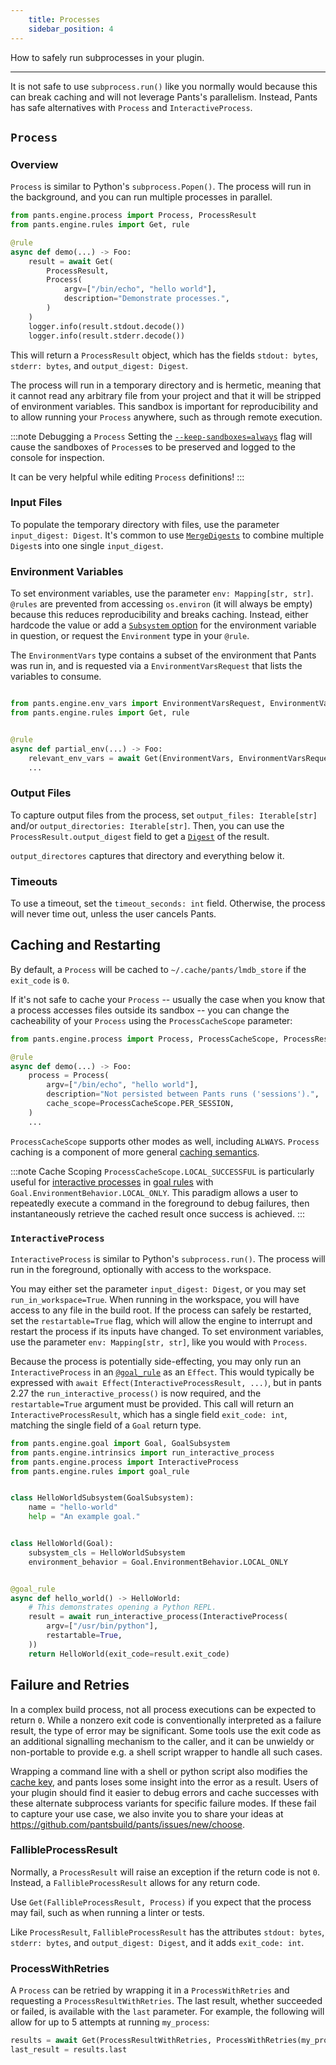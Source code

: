 ```yaml
---
    title: Processes
    sidebar_position: 4
---
```


How to safely run subprocesses in your plugin.

---

It is not safe to use `subprocess.run()` like you normally would because this can break caching and will not leverage Pants's parallelism. Instead, Pants has safe alternatives with `Process` and `InteractiveProcess`.

## `Process`

### Overview

`Process` is similar to Python's `subprocess.Popen()`. The process will run in the background, and you can run multiple processes in parallel.

```python
from pants.engine.process import Process, ProcessResult
from pants.engine.rules import Get, rule

@rule
async def demo(...) -> Foo:
    result = await Get(
        ProcessResult,
        Process(
            argv=["/bin/echo", "hello world"],
            description="Demonstrate processes.",
        )
    )
    logger.info(result.stdout.decode())
    logger.info(result.stderr.decode())
```

This will return a `ProcessResult` object, which has the fields `stdout: bytes`, `stderr: bytes`, and `output_digest: Digest`.

The process will run in a temporary directory and is hermetic, meaning that it cannot read any arbitrary file from your project and that it will be stripped of environment variables. This sandbox is important for reproducibility and to allow running your `Process` anywhere, such as through remote execution.

:::note Debugging a `Process`
Setting the [`--keep-sandboxes=always`](./tips-and-debugging.mdx#debugging-look-inside-the-chroot) flag will cause the sandboxes of `Process`es to be preserved and logged to the console for inspection.

It can be very helpful while editing `Process` definitions!
:::

### Input Files

To populate the temporary directory with files, use the parameter `input_digest: Digest`. It's common to use [`MergeDigests`](./file-system.mdx) to combine multiple `Digest`s into one single `input_digest`.

### Environment Variables

To set environment variables, use the parameter `env: Mapping[str, str]`. `@rules` are prevented from accessing `os.environ` (it will always be empty) because this reduces reproducibility and breaks caching. Instead, either hardcode the value or add a [`Subsystem` option](./options-and-subsystems.mdx) for the environment variable in question, or request the `Environment` type in your `@rule`.

The `EnvironmentVars` type contains a subset of the environment that Pants was run in, and is requested via a `EnvironmentVarsRequest` that lists the variables to consume.

```python

from pants.engine.env_vars import EnvironmentVarsRequest, EnvironmentVars
from pants.engine.rules import Get, rule


@rule
async def partial_env(...) -> Foo:
    relevant_env_vars = await Get(EnvironmentVars, EnvironmentVarsRequest(["RELEVANT_VAR", "PATH"]))
    ...
```

### Output Files

To capture output files from the process, set `output_files: Iterable[str]` and/or `output_directories: Iterable[str]`. Then, you can use the `ProcessResult.output_digest` field to get a [`Digest`](./file-system.mdx) of the result.

`output_directores` captures that directory and everything below it.

### Timeouts

To use a timeout, set the `timeout_seconds: int` field. Otherwise, the process will never time out, unless the user cancels Pants.

## Caching and Restarting
By default, a `Process` will be cached to `~/.cache/pants/lmdb_store` if the `exit_code` is `0`.

If it's not safe to cache your `Process` -- usually the case when you know that a process accesses files outside its sandbox -- you can change the cacheability of your `Process` using the `ProcessCacheScope` parameter:

```python
from pants.engine.process import Process, ProcessCacheScope, ProcessResult

@rule
async def demo(...) -> Foo:
    process = Process(
        argv=["/bin/echo", "hello world"],
        description="Not persisted between Pants runs ('sessions').",
        cache_scope=ProcessCacheScope.PER_SESSION,
    )
    ...
```

`ProcessCacheScope` supports other modes as well, including `ALWAYS`. `Process` caching is a component of more general [caching semantics](../../tutorials/advanced-plugin-concepts.mdx#exploring-caching).

:::note Cache Scoping
`ProcessCacheScope.LOCAL_SUCCESSFUL` is particularly useful for [interactive processes](#interactiveprocess) in [goal rules](./goal-rules.mdx) with `Goal.EnvironmentBehavior.LOCAL_ONLY`. This paradigm allows a user to repeatedly execute a command in the foreground to debug failures, then instantaneously retrieve the cached result once success is achieved.
:::

### `InteractiveProcess`

`InteractiveProcess` is similar to Python's `subprocess.run()`. The process will run in the foreground, optionally with access to the workspace.

You may either set the parameter `input_digest: Digest`, or you may set `run_in_workspace=True`. When running in the workspace, you will have access to any file in the build root. If the process can safely be restarted, set the `restartable=True` flag, which will allow the engine to interrupt and restart the process if its inputs have changed. To set environment variables, use the parameter `env: Mapping[str, str]`, like you would with `Process`.

Because the process is potentially side-effecting, you may only run an `InteractiveProcess` in an [`@goal_rule`](./goal-rules.mdx) as an `Effect`. This would typically be expressed with `await Effect(InteractiveProcessResult, ...)`, but in pants 2.27 the `run_interactive_process()` is now required, and the `restartable=True` argument must be provided. This call will return an `InteractiveProcessResult`, which has a single field `exit_code: int`, matching the single field of a `Goal` return type.

```python
from pants.engine.goal import Goal, GoalSubsystem
from pants.engine.intrinsics import run_interactive_process
from pants.engine.process import InteractiveProcess
from pants.engine.rules import goal_rule


class HelloWorldSubsystem(GoalSubsystem):
    name = "hello-world"
    help = "An example goal."


class HelloWorld(Goal):
    subsystem_cls = HelloWorldSubsystem
    environment_behavior = Goal.EnvironmentBehavior.LOCAL_ONLY


@goal_rule
async def hello_world() -> HelloWorld:
    # This demonstrates opening a Python REPL.
    result = await run_interactive_process(InteractiveProcess(
        argv=["/usr/bin/python"],
        restartable=True,
    ))
    return HelloWorld(exit_code=result.exit_code)
```

## Failure and Retries

In a complex build process, not all process executions can be expected to return `0`. While a nonzero exit code is conventionally interpreted as a failure result, the type of error may be significant. Some tools use the exit code as an additional signalling mechanism to the caller, and it can be unwieldy or non-portable to provide e.g. a shell script wrapper to handle all such cases.

Wrapping a command line with a shell or python script also modifies the [cache key](#caching-and-restarting), and pants loses some insight into the error as a result. Users of your plugin should find it easier to debug errors and cache successes with these alternate subprocess variants for specific failure modes. If these fail to capture your use case, we also invite you to share your ideas at https://github.com/pantsbuild/pants/issues/new/choose.

### FallibleProcessResult

Normally, a `ProcessResult` will raise an exception if the return code is not `0`. Instead, a `FallibleProcessResult` allows for any return code.

Use `Get(FallibleProcessResult, Process)` if you expect that the process may fail, such as when running a linter or tests.

Like `ProcessResult`, `FallibleProcessResult` has the attributes `stdout: bytes`, `stderr: bytes`, and `output_digest: Digest`, and it adds `exit_code: int`.

### ProcessWithRetries

A `Process` can be retried by wrapping it in a `ProcessWithRetries` and requesting a `ProcessResultWithRetries`. The last result, whether succeeded or failed, is available with the `last` parameter. For example, the following will allow for up to 5 attempts at running `my_process`:

```python
results = await Get(ProcessResultWithRetries, ProcessWithRetries(my_process, 5))
last_result = results.last
```

